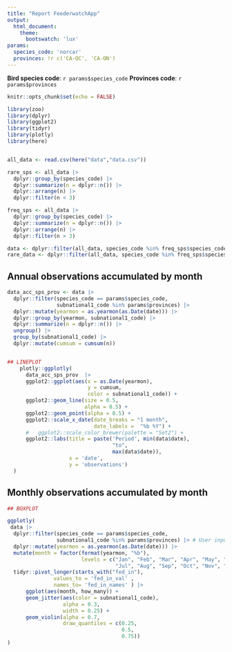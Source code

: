 ```yaml
---
title: "Report FeederwatchApp"
output: 
  html_document:
    theme:
      bootswatch: 'lux'
params:
  species_code: 'norcar'
  provinces: !r c('CA-QC', 'CA-ON')
---
```


**Bird species code**: `r params$species_code`
**Provinces code**: `r params$provinces`


```r

knitr::opts_chunk$set(echo = FALSE)

library(zoo)
library(dplyr)
library(ggplot2)
library(tidyr)
library(plotly)
library(here)


all_data <- read.csv(here("data","data.csv"))

rare_sps <- all_data |> 
  dplyr::group_by(species_code) |> 
  dplyr::summarize(n = dplyr::n()) |> 
  dplyr::arrange(n) |> 
  dplyr::filter(n < 3)

freq_sps <- all_data |> 
  dplyr::group_by(species_code) |> 
  dplyr::summarize(n = dplyr::n()) |> 
  dplyr::arrange(n) |> 
  dplyr::filter(n > 3)

data <- dplyr::filter(all_data, species_code %in% freq_sps$species_code)
rare_data <- dplyr::filter(all_data, species_code %in% freq_sps$species_code)


```

## Annual observations accumulated by month


```r

data_acc_sps_prov <- data |> 
  dplyr::filter(species_code == params$species_code,
                subnational1_code %in% params$provinces) |> 
  dplyr::mutate(yearmon = as.yearmon(as.Date(date))) |> 
  dplyr::group_by(yearmon, subnational1_code) |> 
  dplyr::summarize(n = dplyr::n()) |> 
  ungroup() |> 
  group_by(subnational1_code) |> 
  dplyr::mutate(cumsum = cumsum(n))


## LINEPLOT
    plotly::ggplotly(
      data_acc_sps_prov  |>
      ggplot2::ggplot(aes(x = as.Date(yearmon),
                          y = cumsum,
                          color = subnational1_code)) +
      ggplot2::geom_line(size = 0.5,
                         alpha = 0.5) +
      ggplot2::geom_point(alpha = 0.5) +
      ggplot2::scale_x_date(date_breaks = "1 month",
                            date_labels =  "%b %Y") +
      #   ggplot2::scale_color_brewer(palette = "Set2") +
      ggplot2::labs(title = paste('Period', min(data$date),
                                  "to",
                                  max(data$date)),
                    x = 'date',
                    y = 'observations')
  )


```


## Monthly observations accumulated by month


```r
## BOXPLOT

ggplotly( 
 data |> 
  dplyr::filter(species_code == params$species_code,
                subnational1_code %in% params$provinces) |> # User input
  dplyr::mutate(yearmon = as.yearmon(as.Date(date))) |> 
  mutate(month = factor(format(yearmon, "%b"),
                        levels = c("Jan", "Feb", "Mar", "Apr", "May", "Jun",
                                   "Jul", "Aug", "Sep", "Oct", "Nov", "Dec"))) |> 
  tidyr::pivot_longer(starts_with("fed_in"),
               values_to = 'fed_in_val' ,
               names_to= 'fed_in_names' ) |> 
      ggplot(aes(month, how_many)) +
      geom_jitter(aes(color = subnational1_code),
                  alpha = 0.3,
                  width = 0.25) +
      geom_violin(alpha = 0.7,
                  draw_quantiles = c(0.25, 
                                     0.5,
                                     0.75))
)

```

